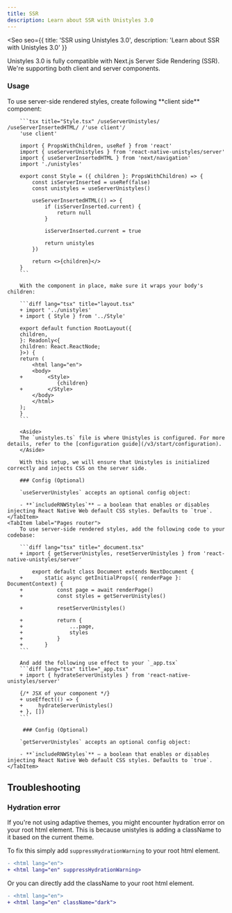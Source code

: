 ```yaml
---
title: SSR
description: Learn about SSR with Unistyles 3.0
---
```



<Seo
    seo={{
        title: 'SSR using Unistyles 3.0',
        description: 'Learn about SSR with Unistyles 3.0'
    }}
>

Unistyles 3.0 is fully compatible with Next.js Server Side Rendering (SSR). We're supporting both client and server components.

### Usage

<Tabs>
    <TabItem label="App router">
        To use server-side rendered styles, create following **client side** component:

        ```tsx title="Style.tsx" /useServerUnistyles/ /useServerInsertedHTML/ /'use client'/
        'use client'

        import { PropsWithChildren, useRef } from 'react'
        import { useServerUnistyles } from 'react-native-unistyles/server'
        import { useServerInsertedHTML } from 'next/navigation'
        import './unistyles'

        export const Style = ({ children }: PropsWithChildren) => {
            const isServerInserted = useRef(false)
            const unistyles = useServerUnistyles()

            useServerInsertedHTML(() => {
                if (isServerInserted.current) {
                    return null
                }

                isServerInserted.current = true

                return unistyles
            })

            return <>{children}</>
        }
        ```

        With the component in place, make sure it wraps your body's children:

        ```diff lang="tsx" title="layout.tsx"
        + import '../unistyles'
        + import { Style } from '../Style'

        export default function RootLayout({
        children,
        }: Readonly<{
        children: React.ReactNode;
        }>) {
        return (
            <html lang="en">
            <body>
        +        <Style>
                    {children}
        +        </Style>
            </body>
            </html>
        );
        }
        ```

        <Aside>
        The `unistyles.ts` file is where Unistyles is configured. For more details, refer to the [configuration guide](/v3/start/configuration).
        </Aside>

        With this setup, we will ensure that Unistyles is initialized correctly and injects CSS on the server side.

        ### Config (Optional)

        `useServerUnistyles` accepts an optional config object:

        - **`includeRNWStyles`** – a boolean that enables or disables injecting React Native Web default CSS styles. Defaults to `true`.
    </TabItem>
    <TabItem label="Pages router">
        To use server-side rendered styles, add the following code to your codebase:

        ```diff lang="tsx" title="_document.tsx"
        + import { getServerUnistyles, resetServerUnistyles } from 'react-native-unistyles/server'

            export default class Document extends NextDocument {
        +       static async getInitialProps({ renderPage }: DocumentContext) {
        +           const page = await renderPage()
        +           const styles = getServerUnistyles()

        +           resetServerUnistyles()

        +           return {
        +               ...page,
        +               styles
        +           }
        +       }
        ```

        And add the following use effect to your `_app.tsx`
        ```diff lang="tsx" title="_app.tsx"
        + import { hydrateServerUnistyles } from 'react-native-unistyles/server'

        {/* JSX of your component */}
        + useEffect(() => {
        +     hydrateServerUnistyles()
        + }, [])
        ```

         ### Config (Optional)

        `getServerUnistyles` accepts an optional config object:

        - **`includeRNWStyles`** – a boolean that enables or disables injecting React Native Web default CSS styles. Defaults to `true`.
    </TabItem>
</Tabs>


</Seo>

## Troubleshooting

### Hydration error

If you're not using adaptive themes, you might encounter hydration error on your root html element.
This is because unistyles is adding a className to it based on the current theme.

To fix this simply add `suppressHydrationWarning` to your root html element.

```diff lang="tsx" title="layout.tsx"
- <html lang="en">
+ <html lang="en" suppressHydrationWarning>
```

Or you can directly add the className to your root html element.

```diff lang="tsx" title="layout.tsx"
- <html lang="en">
+ <html lang="en" className="dark">
```
